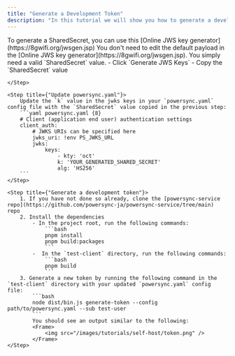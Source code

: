```yaml
---
title: "Generate a Development Token"
description: "In this tutorial we will show you how to generate a development token for the self-hosted [PowerSync Service](https://powersync.mintlify.app/architecture/powersync-service#powersync-service)."
---
```


<Steps>
    <Step title={"Generate a SharedSecret"}>
        To generate a SharedSecret, you can use this [Online JWS key generator](https://8gwifi.org/jwsgen.jsp)
        <Note>
            You don't need to edit the default payload in the [Online JWS key generator](https://8gwifi.org/jwsgen.jsp).
            You simply need a valid `SharedSecret` value.
        </Note>
        - Click `Generate JWS Keys`
        - Copy the `SharedSecret` value

    </Step>

    <Step title={"Update powersync.yaml"}>
        Update the `k` value in the jwks keys in your `powersync.yaml` config file with the `SharedSecret` value copied in the previous step:
        ```yaml powersync.yaml {8}
        # Client (application end user) authentication settings
        client_auth:
            # JWKS URIs can be specified here
            jwks_uri: !env PS_JWKS_URL
            jwks:
                keys:
                    - kty: 'oct'
                    k: 'YOUR_GENERATED_SHARED_SECRET'
                    alg: 'HS256'
        ```
    </Step>

    <Step title={"Generate a development token"}>
        1. If you have not done so already, clone the [powersync-service repo](https://github.com/powersync-ja/powersync-service/tree/main) repo
        2. Install the dependencies
            - In the project root, run the following commands:
                ```bash
                pnpm install
                pnpm build:packages
                ```
            -  In the `test-client` directory, run the following commands:
                ```bash
                pnpm build
                ```
        3. Generate a new token by running the following command in the `test-client` directory with your updated `powersync.yaml` config file:
            ```bash
            node dist/bin.js generate-token --config path/to/powersync.yaml --sub test-user
            ```
            You should see an output similar to the following:
            <Frame>
                <img src="/images/tutorials/self-host/token.png" />
            </Frame>
    </Step>
</Steps>

